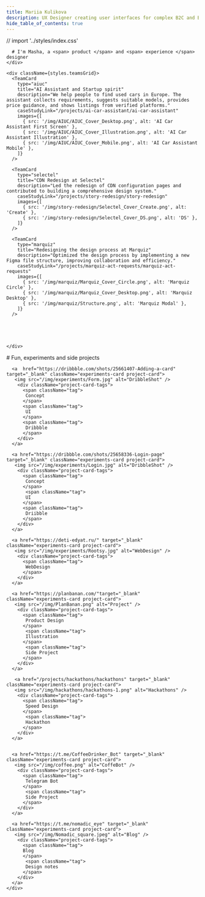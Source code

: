 ```yaml
---
title: Mariia Kulikova
description: UX Designer creating user interfaces for complex B2C and B2B products in AI, CloudTech, E-com and MarTech
hide_table_of_contents: true
---
```


// import '../styles/index.css'


<div className="container body">
  <section className="section" >
    <div className="bio"> 
     
      # I'm Masha, a <span> product </span> and <span> experience </span> designer
    </div>
  </section>


  <section className="section">

    <div className={styles.teamsGrid}>
      <TeamCard
        type="aiuc"
        title="AI Assistant and Startup spirit"
        description="We help people to find used cars in Europe. The assistant collects requirements, suggests suitable models, provides price guidance, and shows listings from verified platforms."
        caseStudyLink="/projects/ai-car-assistant/ai-car-assistant"
        images={[
          { src: '/img/AIUC/AIUC_Cover_Desktop.png', alt: 'AI Car Assistant First Screen' },
          { src: '/img/AIUC/AIUC_Cover_Illustration.png', alt: 'AI Car Assistant Illustration' },
          { src: '/img/AIUC/AIUC_Cover_Mobile.png', alt: 'AI Car Assistant Mobile' },
        ]}
      />
      
      <TeamCard
        type="selectel"
        title="CDN Redesign at Selectel"
        description="Led the redesign of CDN configuration pages and contributed to building a comprehensive design system."
        caseStudyLink="/projects/story-redesign/story-redesign"
        images={[
          { src: '/img/story-redesign/Selectel_Cover_Create.png', alt: 'Create' },
          { src: '/img/story-redesign/Selectel_Cover_DS.png', alt: 'DS' },
        ]}
      />

      <TeamCard
        type="marquiz"
        title="Redesigning the design process at Marquiz"
        description="Optimized the design process by implementing a new Figma file structure, improving collaboration and efficiency."
        caseStudyLink="/projects/marquiz-act-requests/marquiz-act-requests"
        images={[
          { src: '/img/marquiz/Marquiz_Cover_Circle.png', alt: 'Marquiz Circle' },
          { src: '/img/marquiz/Marquiz_Cover_Desktop.png', alt: 'Marquiz Desktop' },
          { src: '/img/marquiz/Structure.png', alt: 'Marquiz Modal' },
        ]}
      />
     
      
     

     
    </div>
  </section>


  <section className="section experiments">
     # Fun, experiments and side projects
    <div className="experiments-grid">
   
   
     
      <a  href="https://dribbble.com/shots/25661407-Adding-a-card" target="_blank" className="experiments-card project-card">
       <img src="/img/experiments/Form.jpg" alt="DribbleShot" />
        <div className="project-card-tags">
          <span className="tag">
           Concept
          </span>
          <span className="tag">
           UI
          </span>
          <span className="tag">
           Dribbble
          </span>
        </div>
      </a>

      <a href="https://dribbble.com/shots/25658336-Login-page" target="_blank" className="experiments-card project-card">
       <img src="/img/experiments/Login.jpg" alt="DribbleShot" />
        <div className="project-card-tags">
          <span className="tag">
           Concept
          </span>
           <span className="tag">
           UI
          </span>
          <span className="tag">
           Driibble
          </span>
        </div>
      </a>

      <a href="https://deti-edyat.ru/" target="_blank" className="experiments-card project-card">
       <img src="/img/experiments/Rootsy.jpg" alt="WebDesign" />
        <div className="project-card-tags">
          <span className="tag">
           WebDesign
          </span>
        </div>
      </a>

      <a href="https://planbanan.com/"target="_blank" className="experiments-card project-card">
       <img src="/img/PlanBanan.png" alt="Project" />
        <div className="project-card-tags">
          <span className="tag">
           Product Design
          </span>
           <span className="tag">
           Illustration
          </span>
           <span className="tag">
           Side Project
          </span>
        </div>
      </a>

       <a href="/projects/hackathons/hackathons" target="_blank" className="experiments-card project-card">
       <img src="/img/hackathons/hackathons-1.png" alt="Hackathons" />
        <div className="project-card-tags">
          <span className="tag">
           Speed Design
          </span>
           <span className="tag">
           Hackathon
          </span>
        </div>
      </a>


      <a href="https://t.me/CoffeeDrinker_Bot" target="_blank" className="experiments-card project-card">
       <img src="/img/coffee.png" alt="CoffeBot" />
        <div className="project-card-tags">
          <span className="tag">
           Telegram Bot
          </span>
           <span className="tag">
           Side Project
          </span>
        </div>
      </a>

      <a href="https://t.me/nomadic_eye" target="_blank" className="experiments-card project-card">
       <img src="/img/Nomadic_square.jpeg" alt="Blog" />
        <div className="project-card-tags">
          <span className="tag">
          Blog
          </span>
           <span className="tag">
           Design notes
          </span>
        </div>
      </a>
    </div>
  </section>

</div>
<Footer />